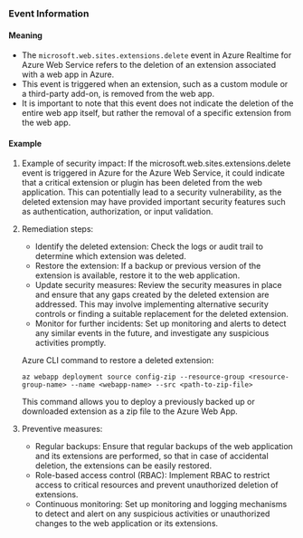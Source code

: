 
### Event Information

#### Meaning

- The `microsoft.web.sites.extensions.delete` event in Azure Realtime for Azure Web Service refers to the deletion of an extension associated with a web app in Azure.
- This event is triggered when an extension, such as a custom module or a third-party add-on, is removed from the web app.
- It is important to note that this event does not indicate the deletion of the entire web app itself, but rather the removal of a specific extension from the web app.

#### Example

1. Example of security impact: If the microsoft.web.sites.extensions.delete event is triggered in Azure for the Azure Web Service, it could indicate that a critical extension or plugin has been deleted from the web application. This can potentially lead to a security vulnerability, as the deleted extension may have provided important security features such as authentication, authorization, or input validation.

2. Remediation steps:
   - Identify the deleted extension: Check the logs or audit trail to determine which extension was deleted.
   - Restore the extension: If a backup or previous version of the extension is available, restore it to the web application.
   - Update security measures: Review the security measures in place and ensure that any gaps created by the deleted extension are addressed. This may involve implementing alternative security controls or finding a suitable replacement for the deleted extension.
   - Monitor for further incidents: Set up monitoring and alerts to detect any similar events in the future, and investigate any suspicious activities promptly.

   Azure CLI command to restore a deleted extension:
   ```
   az webapp deployment source config-zip --resource-group <resource-group-name> --name <webapp-name> --src <path-to-zip-file>
   ```

   This command allows you to deploy a previously backed up or downloaded extension as a zip file to the Azure Web App.

3. Preventive measures:
   - Regular backups: Ensure that regular backups of the web application and its extensions are performed, so that in case of accidental deletion, the extensions can be easily restored.
   - Role-based access control (RBAC): Implement RBAC to restrict access to critical resources and prevent unauthorized deletion of extensions.
   - Continuous monitoring: Set up monitoring and logging mechanisms to detect and alert on any suspicious activities or unauthorized changes to the web application or its extensions.


